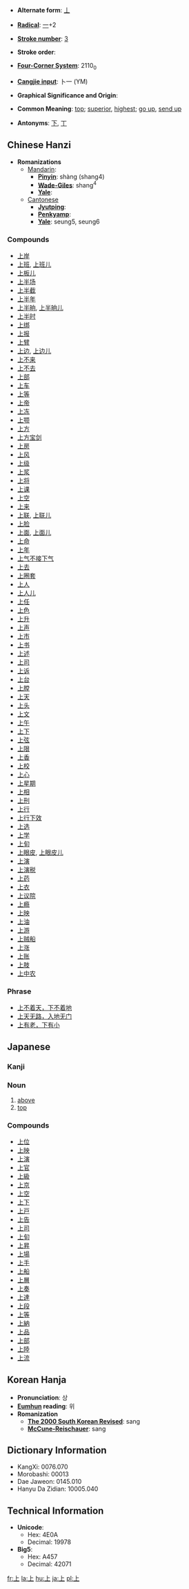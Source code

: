 * '''Alternate form''': [[丄]]

* '''[[Wiktionary:Chinese radical index| Radical]]''': [[Wiktionary:Chinese radical index 一|一]]+2

* '''[[Wiktionary:Chinese total strokes index|Stroke number]]''': [[Wiktionary:Chinese total strokes index 3|3]]

* '''Stroke order''': 

* '''[[Wiktionary:Chinese four corner index|Four-Corner System]]''': 2110<sub>0</sub>

* '''[[Wiktionary:Chinese Cangjie index|Cangjie input]]''': 卜一 (YM)

* '''Graphical Significance and Origin''': 

* '''Common Meaning''': [[top]]; [[superior]], [[highest]]; [[go up]], [[send up]]

* '''Antonyms''': [[下]], [[丅]]

== Chinese Hanzi ==

* '''Romanizations'''
** [[Mandarin]]:
*** '''[[Pinyin]]''': shàng (shang4)
*** '''[[Wade-Giles]]''': shang<sup>4</sup>
*** '''[[Yale]]''': 
**[[Cantonese]]
***'''[[Jyutping]]''':
***'''[[Penkyamp]]''': 
***'''[[Yale]]''': seung5, seung6

===Compounds===
*[[上岸]]
*[[上班]], [[上班儿]]
*[[上板儿]]
*[[上半场]]
*[[上半截]]
*[[上半年]]
*[[上半晌]], [[上半晌儿]]
*[[上半时]]
*[[上绑]]
*[[上报]]
*[[上臂]]
*[[上边]], [[上边儿]]
*[[上不来]]
*[[上不去]]
*[[上部]]
*[[上车]]
*[[上等]]
*[[上帝]]
*[[上冻]]
*[[上颚]]
*[[上方]]
*[[上方宝剑]]
*[[上房]]
*[[上风]]
*[[上级]]
*[[上浆]]
*[[上将]]
*[[上课]]
*[[上空]]
*[[上来]]
*[[上联]], [[上联儿]]
*[[上脸]]
*[[上面]], [[上面儿]]
*[[上命]]
*[[上年]]
*[[上气不接下气]]
*[[上去]]
*[[上圈套]]
*[[上人]]
*[[上人儿]]
*[[上任]]
*[[上色]]
*[[上升]]
*[[上声]]
*[[上市]]
*[[上书]]
*[[上述]]
*[[上司]]
*[[上诉]]
*[[上台]]
*[[上膛]]
*[[上天]]
*[[上头]]
*[[上文]]
*[[上午]]
*[[上下]]
*[[上弦]]
*[[上限]]
*[[上香]]
*[[上校]]
*[[上心]]
*[[上星期]]
*[[上相]]
*[[上刑]]
*[[上行]]
*[[上行下效]]
*[[上选]]
*[[上学]]
*[[上旬]]
*[[上眼皮]], [[上眼皮儿]]
*[[上演]]
*[[上演税]]
*[[上药]]
*[[上衣]]
*[[上议院]]
*[[上瘾]]
*[[上映]]
*[[上油]]
*[[上游]]
*[[上贼船]]
*[[上涨]]
*[[上账]]
*[[上肢]]
*[[上中农]]

===Phrase===
*[[上不着天，下不着地]]
*[[上天无路，入地无门]]
*[[上有老，下有小]]

==Japanese==
===Kanji===
{{kanji2|[[じょう]] ([[jō]]), [[しょう]] ([[shō]])|[[うえ]] ([[ue]]), [[うわ]] ([[uwa]]), [[かみ]] ([[kami]]), [[あげる]] ([[上げる]], [[ageru]]), [[あがる]] ([[上がる]], [[agaru]]), [[のぼる]] ([[上る]], [[noboru]]), [[のぼす]] ([[上す]], [[nobosu]]), [[のぼせる]] ([[上せる ]], [[noboseru]])}}

===Noun===
{{janoun|[[うえ]]|[[ue]]}}
# [[above]]
# [[top]]

===Compounds===
*[[上位]]
*[[上映]]
*[[上演]]
*[[上官]]
*[[上級]]
*[[上京]]
*[[上空]]
*[[上下]]
*[[上戸]]
*[[上告]]
*[[上司]]
*[[上旬]]
*[[上昇]]
*[[上場]]
*[[上手]]
*[[上船]]
*[[上層]]
*[[上奏]]
*[[上達]]
*[[上段]]
*[[上等]]
*[[上納]]
*[[上品]]
*[[上部]]
*[[上陸]]
*[[上流]]

== Korean Hanja ==

* '''Pronunciation''': 상
* '''[[Eumhun]] reading''': 위
* '''Romanization'''
** '''[[The 2000 South Korean Revised Romanization|The 2000 South Korean Revised]]''': sang
** '''[[McCune-Reischauer]]''': sang

== Dictionary Information ==

* KangXi: 0076.070
* Morobashi: 00013
* Dae Jaweon: 0145.010
* Hanyu Da Zidian: 10005.040

== Technical Information ==

* '''Unicode''':
** Hex: 4E0A
** Decimal: 19978
* '''Big5''':
** Hex: A457
** Decimal: 42071

[[fr:上]]
[[la:上]]
[[hu:上]]
[[ja:上]]
[[pl:上]]